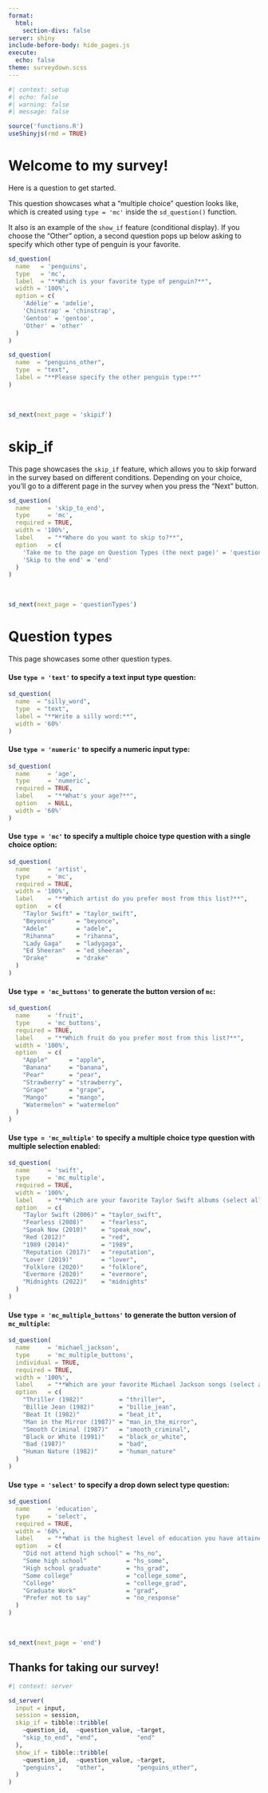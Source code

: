 ```yaml
---
format:
  html:
    section-divs: false
server: shiny
include-before-body: hide_pages.js
execute:
  echo: false
theme: surveydown.scss
---
```


```r
#| context: setup
#| echo: false
#| warning: false
#| message: false

source('functions.R')
useShinyjs(rmd = TRUE)
```

::: {#welcome .sd-page}
# Welcome to my survey!

Here is a question to get started.

This question showcases what a "multiple choice" question looks like, which is created using `type = 'mc'` inside the `sd_question()` function.

It also is an example of the `show_if` feature (conditional display). If you choose the "Other" option, a second question pops up below asking to specify which other type of penguin is your favorite.

```r
sd_question(
  name   = 'penguins',
  type   = 'mc',
  label  = "**Which is your favorite type of penguin?**",
  width = '100%',
  option = c(
    'Adélie' = 'adelie',
    'Chinstrap' = 'chinstrap',
    'Gentoo' = 'gentoo',
    'Other' = 'other'
  )
)

sd_question(
  name  = "penguins_other",
  type  = "text",
  label = "**Please specify the other penguin type:**"
)
```

<br>

```r
sd_next(next_page = 'skipif')
```

:::

::: {#skipif .sd-page}
# skip_if

This page showcases the `skip_if` feature, which allows you to skip forward in the survey based on different conditions. Depending on your choice, you'll go to a different page in the survey when you press the "Next" button.

```r
sd_question(
  name     = 'skip_to_end',
  type     = 'mc',
  required = TRUE,
  width = '100%',
  label    = "**Where do you want to skip to?**",
  option   = c(
    'Take me to the page on Question Types (the next page)' = 'question_types',
    'Skip to the end' = 'end'
  )
)
```

<br>

```r
sd_next(next_page = 'questionTypes')
```


:::

::: {#questionTypes .sd-page}
# Question types

This page showcases some other question types.

#### Use `type = 'text'` to specify a text input type question:

```r
sd_question(
  name  = "silly_word",
  type  = "text",
  label = "**Write a silly word:**",
  width = '60%'
)
```

#### Use `type = 'numeric'` to specify a numeric input type:

```r
sd_question(
  name     = 'age',
  type     = 'numeric',
  required = TRUE,
  label    = "**What's your age?**",
  option   = NULL,
  width = '60%'
)
```

#### Use `type = 'mc'` to specify a multiple choice type question with a single choice option:

```r
sd_question(
  name     = 'artist',
  type     = 'mc',
  required = TRUE,
  width = '100%',
  label    = "**Which artist do you prefer most from this list?**",
  option   = c(
    "Taylor Swift" = "taylor_swift",
    "Beyoncé"      = "beyonce",
    "Adele"        = "adele",
    "Rihanna"      = "rihanna",
    "Lady Gaga"    = "ladygaga",
    "Ed Sheeran"   = "ed_sheeran",
    "Drake"        = "drake"
  )
)
```

#### Use `type = 'mc_buttons'` to generate the button version of `mc`:

```r
sd_question(
  name     = 'fruit',
  type     = 'mc_buttons',
  required = TRUE,
  label    = "**Which fruit do you prefer most from this list?**",
  width = '100%',
  option   = c(
    "Apple"      = "apple",
    "Banana"     = "banana",
    "Pear"       = "pear",
    "Strawberry" = "strawberry",
    "Grape"      = "grape",
    "Mango"      = "mango",
    "Watermelon" = "watermelon"
  )
)
```

#### Use `type = 'mc_multiple'` to specify a multiple choice type question with multiple selection enabled:

```r
sd_question(
  name     = 'swift',
  type     = 'mc_multiple',
  required = TRUE,
  width = '100%',
  label    = "**Which are your favorite Taylor Swift albums (select all that apply)?**",
  option   = c(
    "Taylor Swift (2006)" = "taylor_swift",
    "Fearless (2008)"     = "fearless",
    "Speak Now (2010)"    = "speak_now",
    "Red (2012)"          = "red",
    "1989 (2014)"         = "1989",
    "Reputation (2017)"   = "reputation",
    "Lover (2019)"        = "lover",
    "Folklore (2020)"     = "folklore",
    "Evermore (2020)"     = "evermore",
    "Midnights (2022)"    = "midnights"
  )
)
```

#### Use `type = 'mc_multiple_buttons'` to generate the button version of `mc_multiple`:

```r
sd_question(
  name     = 'michael_jackson',
  type     = 'mc_multiple_buttons',
  individual = TRUE,
  required = TRUE,
  width = '100%',
  label    = "**Which are your favorite Michael Jackson songs (select all that apply)?**",
  option   = c(
    "Thriller (1982)"          = "thriller",
    "Billie Jean (1982)"       = "billie_jean",
    "Beat It (1982)"           = "beat_it",
    "Man in the Mirror (1987)" = "man_in_the_mirror",
    "Smooth Criminal (1987)"   = "smooth_criminal",
    "Black or White (1991)"    = "black_or_white",
    "Bad (1987)"               = "bad",
    "Human Nature (1982)"      = "human_nature"
  )
)
```

#### Use `type = 'select'` to specify a drop down select type question:

```r
sd_question(
  name     = 'education',
  type     = 'select',
  required = TRUE,
  width = '60%',
  label    = "**What is the highest level of education you have attained?**",
  option   = c(
    "Did not attend high school" = "hs_no",
    "Some high school"           = "hs_some",
    "High school graduate"       = "hs_grad",
    "Some college"               = "college_some",
    "College"                    = "college_grad",
    "Graduate Work"              = "grad",
    "Prefer not to say"          = "no_response"
  )
)
```

<br>

```r
sd_next(next_page = 'end')
```

:::

::: {#end .sd-page}
## Thanks for taking our survey!
:::

```r
#| context: server

sd_server(
  input = input,
  session = session,
  skip_if = tibble::tribble(
    ~question_id,  ~question_value, ~target,
    "skip_to_end", "end",           "end"
  ),
  show_if = tibble::tribble(
    ~question_id,  ~question_value, ~target,
    "penguins",    "other",         "penguins_other",
  )
)
```

